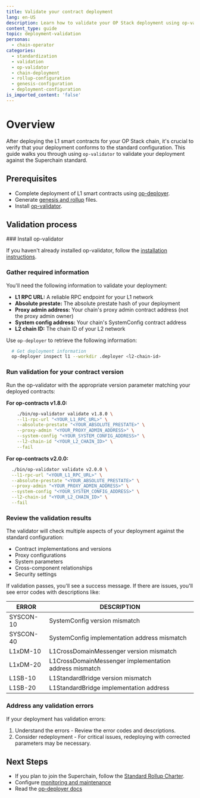 ```yaml
---
title: Validate your contract deployment
lang: en-US
description: Learn how to validate your OP Stack deployment using op-validator
content_type: guide
topic: deployment-validation
personas:
  - chain-operator
categories:
  - standardization
  - validation
  - op-validator
  - chain-deployment
  - rollup-configuration
  - genesis-configuration
  - deployment-configuration
is_imported_content: 'false'
---
```



# Overview

After deploying the L1 smart contracts for your OP Stack chain, it's crucial to verify that your deployment conforms to the standard configuration.
This guide walks you through using `op-validator` to validate your deployment against the Superchain standard.

## Prerequisites

*   Complete deployment of L1 smart contracts using [op-deployer](/operators/chain-operators/deploy/smart-contracts).
*   Generate [genesis and rollup](/operators/chain-operators/deploy/genesis) files.
*   Install [op-validator](/operators/chain-operators/tools/op-validator).
## Validation process

<Steps>
  ### Install op-validator

  If you haven't already installed op-validator, follow the [installation instructions](/operators/chain-operators/tools/op-validator#installation).

  ### Gather required information

  You'll need the following information to validate your deployment:

  *   **L1 RPC URL:** A reliable RPC endpoint for your L1 network
  *   **Absolute prestate:** The absolute prestate hash of your deployment
  *   **Proxy admin address:** Your chain's proxy admin contract address (not the proxy admin owner)
  *   **System config address:** Your chain's SystemConfig contract address
  *   **L2 chain ID:** The chain ID of your L2 network

  Use `op-deployer` to retrieve the following information:

  ```bash
    # Get deployment information
    op-deployer inspect l1 --workdir .deployer <l2-chain-id>
  ```

  ### Run validation for your contract version

  Run the op-validator with the appropriate version parameter matching your deployed contracts:

  **For op-contracts v1.8.0:**

  ```bash
      ./bin/op-validator validate v1.8.0 \
      --l1-rpc-url "<YOUR_L1_RPC_URL>" \
      --absolute-prestate "<YOUR_ABSOLUTE_PRESTATE>" \
      --proxy-admin "<YOUR_PROXY_ADMIN_ADDRESS>" \
      --system-config "<YOUR_SYSTEM_CONFIG_ADDRESS>" \
      --l2-chain-id "<YOUR_L2_CHAIN_ID>" \
      --fail
  ```

  **For op-contracts v2.0.0:**

  ```bash
    ./bin/op-validator validate v2.0.0 \
    --l1-rpc-url "<YOUR_L1_RPC_URL>" \
    --absolute-prestate "<YOUR_ABSOLUTE_PRESTATE>" \
    --proxy-admin "<YOUR_PROXY_ADMIN_ADDRESS>" \
    --system-config "<YOUR_SYSTEM_CONFIG_ADDRESS>" \
    --l2-chain-id "<YOUR_L2_CHAIN_ID>" \
    --fail
  ```

  ### Review the validation results

  The validator will check multiple aspects of your deployment against the standard configuration:

  *   Contract implementations and versions
  *   Proxy configurations
  *   System parameters
  *   Cross-component relationships
  *   Security settings

  If validation passes, you'll see a success message. If there are issues, you'll see error codes with descriptions like:

  | ERROR     | DESCRIPTION                                            |
  | --------- | ------------------------------------------------------ |
  | SYSCON-10 | SystemConfig version mismatch                          |
  | SYSCON-40 | SystemConfig implementation address mismatch           |
  | L1xDM-10  | L1CrossDomainMessenger version mismatch                |
  | L1xDM-20  | L1CrossDomainMessenger implementation address mismatch |
  | L1SB-10   | L1StandardBridge version mismatch                      |
  | L1SB-20   | L1StandardBridge implementation address                |

  ### Address any validation errors

  If your deployment has validation errors:

  1.  Understand the errors - Review the error codes and descriptions.
  2.  Consider redeployment - For critical issues, redeploying with corrected parameters may be necessary.
</Steps>

## Next Steps

*   If you plan to join the Superchain, follow the [Standard Rollup Charter](/superchain/blockspace-charter).
*   Configure [monitoring and maintenance](/operators/chain-operators/tools/chain-monitoring)
*   Read the [op-deployer docs](/operators/chain-operators/tools/op-deployer)

